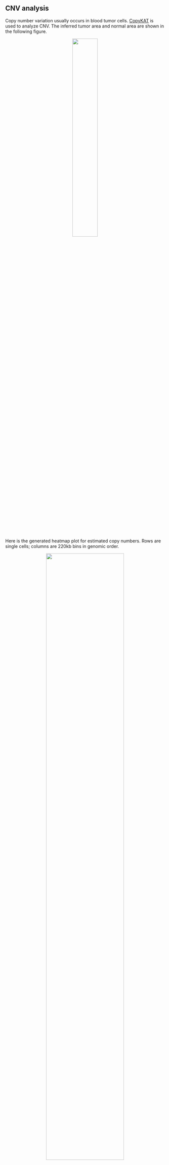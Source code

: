 ## CNV analysis

Copy number variation usually occurs in blood tumor cells. [CopyKAT](https://github.com/navinlabcode/copykat) is used to analyze CNV. The inferred tumor area and normal area are shown in the following figure.

<center>
    <img src="..\\Step7_CNV_analysis\\png\\CNV_Spatial.png" width="40%"/>
</center>

Here is the generated heatmap plot for estimated copy numbers. Rows are single cells; columns are 220kb bins in genomic order.

<center>
    <img src="..\\Step7_CNV_analysis\\png\\CNV_heatmap.png" width="70%"/>
</center>

The visualization of two copy number subpopulations of aneuploidy tumor cells is as follows.

<center>
    <img src="..\\Step7_CNV_analysis\\png\\Tumor_subpopulations.png" width="70%"/>
</center>

The relevant argument settings are as follows.

| Arguments | value | &nbsp;&nbsp;&nbsp;&nbsp; Meaning &nbsp;&nbsp;&nbsp;&nbsp; |
| :---: | :---: | :---: |
| `copykat.genome` | `r copykat.genome` | 'hg20' or 'mm10' |
| `copykat.LOW.DR` | `r copykat.LOW.DR` | Minimal population fractions of genes for smoothing |
| `copykat.UP.DR` | `r copykat.UP.DR` | Minimal population fractions of genes for segmentation |
| `copykat.win.size` | `r copykat.win.size` | Minimal window sizes for segmentation |
| `copykat.distance` | `r copykat.distance` | Distance methods include 'euclidean', and correlation converted distance include 'pearson' and 'spearman' |
| `copykat.n.cores` | `r copykat.n.cores` | Number of cores for parallel computing |

